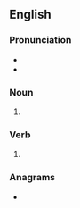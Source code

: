 ==English==

===Pronunciation===
* {{IPA|en|/fɹeɪts/}}
* {{rhymes|en|eɪts|s=1}}

===Noun===
{{head|en|noun form}}

# {{plural of|en|freight}}

===Verb===
{{head|en|verb form}}

# {{en-third-person singular of|freight}}

===Anagrams===
* {{anagrams|en|a=efghirst|fighters|refights}}